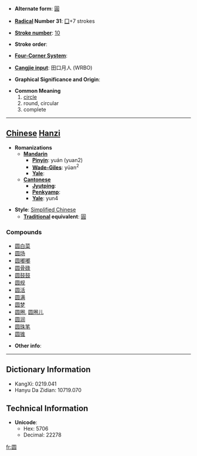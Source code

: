 * '''Alternate form''': [[圓]]

* '''[[Wiktionary:Chinese radical index| Radical]] Number 31''': [[Wiktionary:Chinese radical index 囗|囗]]+7 strokes

* '''[[Wiktionary:Chinese total strokes index|Stroke number]]''': [[Wiktionary:Chinese total strokes index 10|10]]

* '''Stroke order''': 

* '''[[Wiktionary:Chinese four corner index|Four-Corner System]]''': 

* '''[[Wiktionary:Chinese Cangjie index|Cangjie input]]''': 田口月人 (WRBO)

* '''Graphical Significance and Origin''': 

* '''Common Meaning'''
*# [[circle]]
*# round, circular
*# complete
----

== [[Chinese]] [[Hanzi]] ==

* '''Romanizations'''
** '''[[Mandarin]]'''
*** '''[[Pinyin]]''': yuán (yuan2)
*** '''[[Wade-Giles]]''': yüan<sup>2</sup>
*** '''[[Yale]]''': 
** '''[[Cantonese]]'''
*** '''[[Jyutping]]''':
*** '''[[Penkyamp]]''': 
*** '''[[Yale]]''': yun4

* '''Style''': [[Simplified Chinese]] 
** '''[[Traditional Chinese|Traditional]] equivalent''': [[圓]]

===Compounds===
*[[圆白菜]]
*[[圆场]]
*[[圆嘟嘟]]
*[[圆骨碌]]
*[[圆鼓鼓]]
*[[圆规]]
*[[圆活]]
*[[圆满]]
*[[圆梦]]
*[[圆圈]], [[圆圈儿]]
*[[圆润]]
*[[圆珠笔]]
*[[圆锥]]

* '''Other info''': 

----

== Dictionary Information ==

* KangXi: 0219.041
* Hanyu Da Zidian: 10719.070

== Technical Information ==

* '''Unicode''':
** Hex: 5706
** Decimal: 22278

[[fr:圆]]